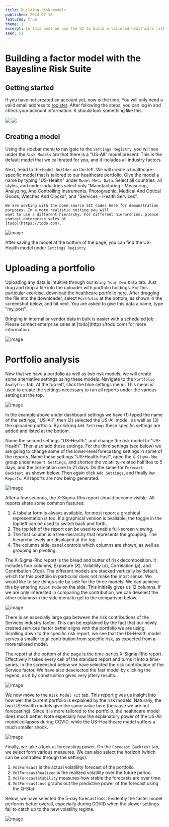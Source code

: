 ```yaml
---
title: Building risk models
published: 2024-07-18
featured: true
theme: 1
excerpt: In this post we use the UI to build a tailored healthcare risk model, and compare it to a benchmark model. We will create two version with different forecasting settings and see how they fare on various benchmarks.
seed: 51
---
```



# Building a factor model with the Bayesline Risk Suite

## Getting started

If you have not created an account yet, now is the time. You will only need a valid email address to [register](https://app.bayesline.com/). After following the steps, you can log in and check your account information. It should look something like this.

<Img src="1_account_info.png" browserBorder />
<Img src="1_account_info.png" deviceBorder />

## Creating a model

Using the sidebar menu to navigate to the `Settings Registry`, you will see under the `Risk Models` tab that there is a "US-All" model present. This is the default model that we calibrated for you, and it includes all industry factors.

Next, head to the `Model Builder` on the left. We will create a healthcare-specific model that is tailored to our healthcare portfolio. Give the model a name by typing "US-Health" under `Model Meta Data`. Select all countries, all styles, and under industries select only "Manufacturing - Measuring, Analyzing, And Controlling Instruments, Photographic, Medical And Optical Goods; Watches And Clocks", and "Services - Health Services".

<aside>

    We are working with the open-source SIC codes here for demonstration purposes. In a more realistic setting you will
    want to use a different hierarchy. For different hierarchies, please contact enterprise sales at
    [todo](https://todo.com).

</aside>

![image](2_model_builder.png)

After saving the model at the bottom of the page, you can find the US-Health model under `Settings Registry`.

# Uploading a portfolio

Uploading any data is intuitive through our `Bring Your Own Data` tab. Just drag and drop a file into the uploader with portfolio holdings. For this particular exercise, download the healthcare portfolio [here](todo). After dragging the file into the downloader, select `Portfolio` at the bottom, as shown in the screenshot below, and hit next. You are asked to give this data a name, type "my_port".

<aside>
  <p>
    Bringing in internal or vendor data in bulk is easier with a scheduled job. Please contact enterprise sales at
    [todo](https://todo.com) for more information.
  </p>
</aside>

![image](3_byod.png)

# Portfolio analysis

Now that we have a portfolio as well as two risk models, we will create some alternative settings using these models. Navigate to the `Portfolio Analytics` tab. At the top left, click the blue settings menu. This menu is used to create the settings necessary to run all reports under the various settings at the top.

![image](4_portfolio_analytics_settings.png)

In the example above under dashboard settings we have (1) typed the name of the settings, "US-All", then (2) selected the US-All model, as well as (3) the uploaded portfolio. By clicking `Add Settings` these specific settings are added and listed at the bottom.

Name the second settings "US-Health", and change the risk model to "US-Health". Then also add these settings. For the third settings (see below) we are going to change some of the lower-level forecasting settings in some of the reports. Name these settings "US-Health-Fast", open the `X-Sigma-Rho` group under `Report Settings`, and shorten the volatility-related halflifes to 5 days, and the correlation one to 21 days. Do the same for `Forecast Backtest`, as shown below. Then again click `Add Settings`, and finally `Run Reports`. All reports are now being generated.

![image](5_portfolio_analytics_settings_fast.png)

After a few seconds, the X-Sigma-Rho report should become visible. All reports share some common features:

1. A tabular form is always available, for most report a graphical representation is too. If a graphical version is available, the toggle in the top left can be used to switch back and forth.
2. The top left of the report can be used to enable full-screen viewing.
3. The first column is a tree-hierarchy that represents the grouping. The hierarchy levels are displayed at the top.
4. The columns side-panel controls which columns are shown, as well as grouping an pivoting.

The X-Sigma-Rho report is the bread and butter of risk decomposition. It includes four columns, Exposure ($X$), Volatility ($\sigma$), Correlation ($\rho$), and Contribution ($X\sigma\rho$). The different models are stacked vertically by default, which for this portfolio in particular does not make the most sense. We would like to see things side by side for the three models. We can achieve this by entering `Pivot Mode` on the side. This initially gives us 12 columns. If we are only interested in comparing the contribution, we can deselect the other columns in the side menu to get to the comparison below.

![image](6_portfolio_analytics_xsr.png)

There is an especially large gap between the risk contributions of the Services industry factor. This can be explained by the fact that our newly created services factor better aligns with the portfolio we are using. Scrolling down to the specific risk report, we see that the US-Health model serves a smaller total contribution from specific risk, as expected from a more tailored model.

The report at the bottom of the page is the time-series X-Sigma-Rho report. Effectively it takes every cell of the standard report and turns it into a time-series. In the screenshot below we have selected the risk contribution of the Service factor. We have also deselected the fast model by clicking the legend, as it by construction gives very jittery results.

![image](7_portfolio_analytics_ts_xsr.png)

We now move to the `Risk Model Fit` tab. This report gives us insight into how well the current portfolio is explained by the risk models. Naturally, the two US-Health models give the same value here (because we are not forecasting). Since it is more tailored to the portfolio, the healthcare model does much better. Note especially how the explanatory power of the US-All model collapses during COVID, while the US-Healthcare model suffers a much smaller shock.

![image](8_portfolio_analytics_risk_model_fit.png)

Finally, we take a look at forecasting power. On the `Forecast Backtest` tab, we select form various measures. We can also select the horizon (which can be controlled through the settings).

1. `VolForecast` is the actual volatililty forecast of the portfolio.
2. `VolForecastRealized` is the realized volatility over the future period.
3. `VolForecastStability` measures how stable the forecasts are over time.
4. `VolForecastLoss` graphs out the predictive power of the forecast using the Q-Stat.

Below, we have selected the 5-day forecast loss. Evidently the faster model performs better overall, especially during COVID when the slower settings fail to catch up to the new volatility regime.

![image](9_portfolio_analytics_forecast_loss.png)
